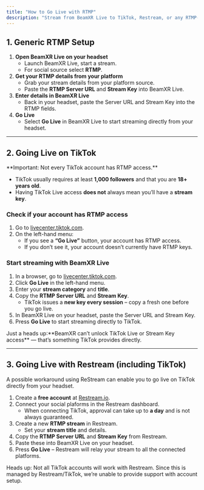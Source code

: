 ```yaml
---
title: "How to Go Live with RTMP"
description: "Stream from BeamXR Live to TikTok, Restream, or any RTMP-compatible platform using a server URL and stream key."
---
```


## 1. Generic RTMP Setup

1. **Open BeamXR Live on your headset**
   - Launch BeamXR Live, start a stream.
   - For social source select **RTMP**.
2. **Get your RTMP details from your platform**
   - Grab your stream details from your platform source.
   - Paste the **RTMP Server URL** and **Stream Key** into BeamXR Live.
3. **Enter details in BeamXR Live**
   - Back in your headset, paste the Server URL and Stream Key into the RTMP fields.
4. **Go Live**
   - Select **Go Live** in BeamXR Live to start streaming directly from your headset.

---

## 2. Going Live on TikTok

<Warning>
  **Important: Not every TikTok account has RTMP access.**

  - TikTok usually requires at least **1,000 followers** and that you are **18\+ years old**.
  - Having TikTok Live access **does not** always mean you’ll have a **stream key**.
</Warning>

### Check if your account has RTMP access

1. Go to [livecenter.tiktok.com](https://livecenter.tiktok.com).
2. On the left-hand menu:
   - If you see a **“Go Live”** button, your account has RTMP access.
   - If you don’t see it, your account doesn’t currently have RTMP keys.

### Start streaming with BeamXR Live

1. In a browser, go to [livecenter.tiktok.com](https://livecenter.tiktok.com).
2. Click **Go Live** in the left-hand menu.
3. Enter your **stream category** and **title**.
4. Copy the **RTMP Server URL** and **Stream Key**.
   - TikTok issues a **new key every session** – copy a fresh one before you go live.
5. In BeamXR Live on your headset, paste the Server URL and Stream Key.
6. Press **Go Live** to start streaming directly to TikTok.

<Info>
  Just a heads up:**BeamXR can’t unlock TikTok Live or Stream Key access**  — that’s something TikTok provides directly.
</Info>

---

## 3. Going Live with Restream (including TikTok)

A possible workaround using ReStream can enable you to go live on TikTok directly from your headset.

1. Create a **free account** at [Restream.io](https://restream.io).
2. Connect your social plaforms in the Restream dashboard.
   - When connecting TikTok, approval can take up to **a day** and is not always guaranteed.
3. Create a new **RTMP stream** in Restream.
   - Set your **stream title** and details.
4. Copy the **RTMP Server URL** and **Stream Key** from Restream.
5. Paste these into BeamXR Live on your headset.
6. Press **Go Live** – Restream will relay your stream to all the connected platforms.

<Info>
  Heads up: Not all TikTok accounts will work with Restream. Since this is managed by Restream/TikTok, we’re unable to provide support with account setup.
</Info>